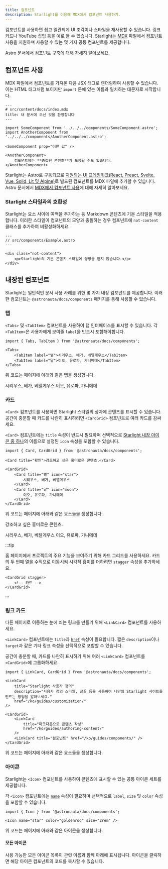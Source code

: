 ```yaml
---
title: 컴포넌트
description: Starlight를 이용해 MDX에서 컴포넌트 사용하기.
---
```


컴포넌트를 사용하면 쉽고 일관되게 UI 조각이나 스타일을 재사용할 수 있습니다.
링크 카드나 YouTube 삽입 등을 예로 들 수 있습니다.
Starlight는 [MDX](https://mdxjs.com/) 파일에서 컴포넌트 사용을 지원하며 사용할 수 있는 몇 가지 공통 컴포넌트를 제공합니다.

[Astro 문서에서 컴포넌트 구축에 대해 자세히 알아보세요](https://docs.astro.build/ko/core-concepts/astro-components/).

## 컴포넌트 사용

MDX 파일에서 컴포넌트를 가져온 다음 JSX 태그로 렌더링하여 사용할 수 있습니다.
이는 HTML 태그처럼 보이지만 `import` 문에 있는 이름과 일치하는 대문자로 시작합니다.

```mdx
---
# src/content/docs/index.mdx
title: 내 문서에 오신 것을 환영합니다
---

import SomeComponent from '../../../components/SomeComponent.astro';
import AnotherComponent from '../../../components/AnotherComponent.astro';

<SomeComponent prop="어떤 값" />

<AnotherComponent>
	컴포넌트에는 **중첩된 콘텐츠**가 포함될 수도 있습니다.
</AnotherComponent>
```

Starlight는 Astro로 구동되므로 [지원되는 UI 프레임워크(React, Preact, Svelte, Vue, Solid, Lit 및 Alpine)](https://docs.astro.build/ko/core-concepts/framework-components/)로 빌드된 컴포넌트를 MDX 파일에 추가할 수 있습니다.
Astro 문서에서 [MDX에서 컴포넌트 사용](https://docs.astro.build/ko/guides/markdown-content/#using-comComponents-in-mdx)에 대해 자세히 알아보세요.

### Starlight 스타일과의 호환성

Starlight는 요소 사이에 여백을 추가하는 등 Markdown 콘텐츠에 기본 스타일을 적용합니다.
이러한 스타일이 컴포넌트의 모양과 충돌하는 경우 컴포넌트에 `not-content` 클래스를 추가하여 비활성화하세요.

```astro
---
// src/components/Example.astro
---

<div class="not-content">
	<p>Starlight의 기본 콘텐츠 스타일에 영향을 받지 않습니다.</p>
</div>
```

## 내장된 컴포넌트

Starlight는 일반적인 문서 사용 사례를 위한 몇 가지 내장 컴포넌트를 제공합니다.
이러한 컴포넌트는 `@astronauta/docs/components` 패키지를 통해 사용할 수 있습니다.

### 탭


`<Tabs>` 및 `<TabItem>` 컴포넌트를 사용하여 탭 인터페이스를 표시할 수 있습니다.
각 `<TabItem>`은 사용자에게 보여줄 `label`을 반드시 포함해야합니다.

```mdx
import { Tabs, TabItem } from '@astronauta/docs/components';

<Tabs>
	<TabItem label="별">시리우스, 베가, 베텔게우스</TabItem>
	<TabItem label="달">이오, 유로파, 가니메데</TabItem>
</Tabs>
```

위 코드는 페이지에 아래와 같은 탭을 생성합니다.

<Tabs>
	<TabItem label="별">시리우스, 베가, 베텔게우스</TabItem>
	<TabItem label="달">이오, 유로파, 가니메데</TabItem>
</Tabs>

### 카드


`<Card>` 컴포넌트를 사용하면 Starlight 스타일의 상자에 콘텐츠를 표시할 수 있습니다.
공간이 충분할 때 카드를 나란히 표시하려면 `<CardGrid>` 컴포넌트로 여러 카드를 감싸세요.

`<Card>` 컴포넌트에는 `title` 속성이 반드시 필요하며 선택적으로 [Starlight 내장 아이콘 중 하나](#모든-아이콘)의 이름으로 설정된 `icon` 속성을 포함할 수 있습니다.

```mdx
import { Card, CardGrid } from '@astronauta/docs/components';

<Card title="확인">강조하고 싶은 흥미로운 콘텐츠.</Card>

<CardGrid>
	<Card title="별" icon="star">
		시리우스, 베가, 베텔게우스
	</Card>
	<Card title="달" icon="moon">
		이오, 유로파, 가니메데
	</Card>
</CardGrid>
```

위 코드는 페이지에 아래와 같은 요소들을 생성합니다.

<Card title="확인">강조하고 싶은 흥미로운 콘텐츠.</Card>

<CardGrid>
	<Card title="별" icon="star">
		시리우스, 베가, 베텔게우스
	</Card>
	<Card title="달" icon="moon">
		이오, 유로파, 가니메데
	</Card>
</CardGrid>

:::tip

홈 페이지에서 프로젝트의 주요 기능을 보여주기 위해 카드 그리드를 사용하세요.
카드의 두 번째 열을 수직으로 이동시켜 시각적 흥미를 더하려면 `stagger` 속성을 추가하세요.

```astro
<CardGrid stagger>
	<!-- 카드 -->
</CardGrid>
```

:::

### 링크 카드

다른 페이지로 이동하는 눈에 띄는 링크를 만들기 위해 `<LinkCard>` 컴포넌트를 사용하세요.

`<LinkCard>` 컴포넌트에는 `title`과 [`href`](https://developer.mozilla.org/ko/docs/Web/HTML/Element/a#attr-href) 속성이 필요합니다. 짧은 `description`이나 `target`과 같은 기타 링크 속성을 선택적으로 포함할 수 있습니다.

공간이 충분할 때, 카드를 나란히 표시하기 위해 여러 `<LinkCard>` 컴포넌트를 `<CardGrid>`에 그룹화하세요.

```mdx
import { LinkCard, CardGrid } from '@astronauta/docs/components';

<LinkCard
	title="Starlight 사용자 정의"
	description="사용자 정의 스타일, 글꼴 등을 사용하여 나만의 Starlight 사이트를 만드는 방법을 알아보세요."
	href="/ko/guides/customization/"
/>

<CardGrid>
	<LinkCard
		title="마크다운으로 콘텐츠 작성"
		href="/ko/guides/authoring-content/"
	/>
	<LinkCard title="컴포넌트" href="/ko/guides/components/" />
</CardGrid>
```

위 코드는 페이지에 아래와 같은 요소들을 생성합니다.


<LinkCard
	title="Starlight 사용자 정의"
	description="사용자 정의 스타일, 글꼴 등을 사용하여 나만의 Starlight 사이트를 만드는 방법을 알아보세요."
	href="/ko/guides/customization/"
/>

<CardGrid>
	<LinkCard
		title="마크다운으로 콘텐츠 작성"
		href="/ko/guides/authoring-content/"
	/>
	<LinkCard title="컴포넌트" href="/ko/guides/components/" />
</CardGrid>

### 아이콘


Starlight는 `<Icon>` 컴포넌트를 사용하여 콘텐츠에 표시할 수 있는 공통 아이콘 세트를 제공합니다.

각 `<Icon>` 컴포넌트에는 [`name`](#모든-아이콘) 속성이 필요하며 선택적으로 `label`, `size` 및 `color` 속성을 포함할 수 있습니다.

```mdx
import { Icon } from '@astronauta/docs/components';

<Icon name="star" color="goldenrod" size="2rem" />
```

위 코드는 페이지에 아래와 같은 아이콘을 생성합니다.

<Icon name="star" color="goldenrod" size="2rem" />

#### 모든 아이콘

사용 가능한 모든 아이콘 목록이 관련 이름과 함께 아래에 표시됩니다. 아이콘을 클릭하면 해당 아이콘 컴포넌트의 코드를 복사할 수 있습니다.

<IconsList />
